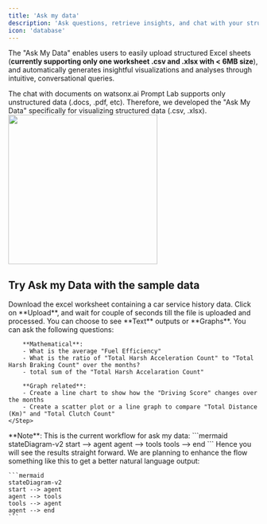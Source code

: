 ```yaml
---
title: 'Ask my data'
description: 'Ask questions, retrieve insights, and chat with your structured documents'
icon: 'database'
---
```


The "Ask My Data" enables users to easily upload structured Excel sheets (**currently supporting only one worksheet .csv and .xlsx with < 6MB size**), and automatically generates insightful visualizations and analyses through intuitive, conversational queries.

<Tip>
The chat with documents on watsonx.ai Prompt Lab supports only unstructured data (.docs, .pdf, etc). Therefore, we developed the "Ask My Data" specifically for visualizing structured data (.csv, .xlsx).
</Tip>

<img height="300" src="/images/ask my data.png" />

## Try Ask my Data with the sample data
<Steps>
    <Step title="First Step">
        <Card title="Download Excel Worksheet" icon="link" href="https://github.ibm.com/ecosystem-engineering-lab/opex-apis/raw/main/content/Service%20History.xlsx">
        Download the excel worksheet containing a car service history data.
        </Card>
    </Step>
    <Step title="Second Step">
        Click on **Upload**, and wait for couple of seconds till the file is uploaded and processed.
    </Step>
    <Step title="Third Step">
        You can choose to see **Text** outputs or **Graphs**.
    </Step>
    <Step title="Fourth Step">
        You can ask the following questions:
        
        **Mathematical**:
        - What is the average "Fuel Efficiency"
        - What is the ratio of "Total Harsh Acceleration Count" to "Total Harsh Braking Count" over the months?
        - total sum of the "Total Harsh Accelaration Count"
        
        **Graph related**:
        - Create a line chart to show how the "Driving Score" changes over the months
        - Create a scatter plot or a line graph to compare "Total Distance (Km)" and "Total Clutch Count"
    </Step>
</Steps>

 <Warning>
    **Note**: This is the current workflow for ask my data:
    ```mermaid
    stateDiagram-v2
    start --> agent
    agent --> tools
    tools --> end
    ```
    Hence you will see the results straight forward. We are planning to enhance the flow something like this to get a better natural language output:
     
    ```mermaid
    stateDiagram-v2
    start --> agent
    agent --> tools
    tools --> agent
    agent --> end
    ```
</Warning>